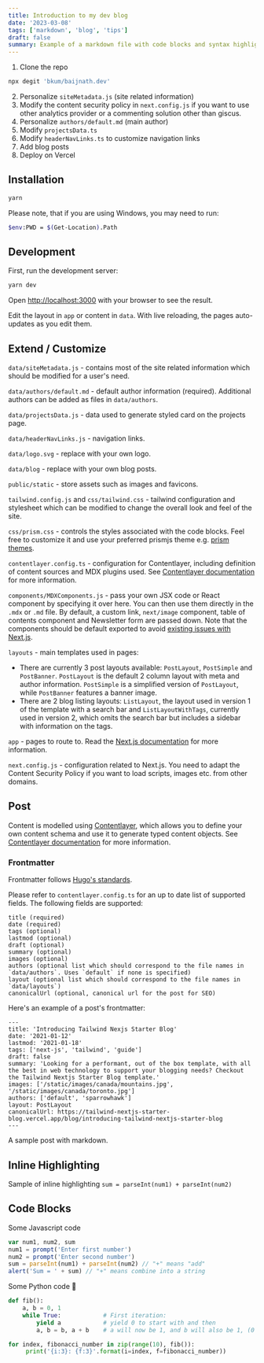 ```yaml
---
title: Introduction to my dev blog
date: '2023-03-08'
tags: ['markdown', 'blog', 'tips']
draft: false
summary: Example of a markdown file with code blocks and syntax highlighting
---
```


1. Clone the repo

```bash
npx degit 'bkum/baijnath.dev'
```

2. Personalize `siteMetadata.js` (site related information)
3. Modify the content security policy in `next.config.js` if you want to use
   other analytics provider or a commenting solution other than giscus.
4. Personalize `authors/default.md` (main author)
5. Modify `projectsData.ts`
6. Modify `headerNavLinks.ts` to customize navigation links
7. Add blog posts
8. Deploy on Vercel

## Installation

```bash
yarn
```

Please note, that if you are using Windows, you may need to run:

```bash
$env:PWD = $(Get-Location).Path
```

## Development

First, run the development server:

```bash
yarn dev
```

Open [http://localhost:3000](http://localhost:3000) with your browser to see the result.

Edit the layout in `app` or content in `data`. With live reloading, the pages auto-updates as you edit them.

## Extend / Customize

`data/siteMetadata.js` - contains most of the site related information which should be modified for a user's need.

`data/authors/default.md` - default author information (required). Additional authors can be added as files in `data/authors`.

`data/projectsData.js` - data used to generate styled card on the projects page.

`data/headerNavLinks.js` - navigation links.

`data/logo.svg` - replace with your own logo.

`data/blog` - replace with your own blog posts.

`public/static` - store assets such as images and favicons.

`tailwind.config.js` and `css/tailwind.css` - tailwind configuration and stylesheet which can be modified to change the overall look and feel of the site.

`css/prism.css` - controls the styles associated with the code blocks. Feel free to customize it and use your preferred prismjs theme e.g. [prism themes](https://github.com/PrismJS/prism-themes).

`contentlayer.config.ts` - configuration for Contentlayer, including definition of content sources and MDX plugins used. See [Contentlayer documentation](https://www.contentlayer.dev/docs/getting-started) for more information.

`components/MDXComponents.js` - pass your own JSX code or React component by specifying it over here. You can then use them directly in the `.mdx` or `.md` file. By default, a custom link, `next/image` component, table of contents component and Newsletter form are passed down. Note that the components should be default exported to avoid [existing issues with Next.js](https://github.com/vercel/next.js/issues/51593).

`layouts` - main templates used in pages:

- There are currently 3 post layouts available: `PostLayout`, `PostSimple` and `PostBanner`. `PostLayout` is the default 2 column layout with meta and author information. `PostSimple` is a simplified version of `PostLayout`, while `PostBanner` features a banner image.
- There are 2 blog listing layouts: `ListLayout`, the layout used in version 1 of the template with a search bar and `ListLayoutWithTags`, currently used in version 2, which omits the search bar but includes a sidebar with information on the tags.

`app` - pages to route to. Read the [Next.js documentation](https://nextjs.org/docs/app) for more information.

`next.config.js` - configuration related to Next.js. You need to adapt the Content Security Policy if you want to load scripts, images etc. from other domains.

## Post

Content is modelled using [Contentlayer](https://www.contentlayer.dev/), which allows you to define your own content schema and use it to generate typed content objects. See [Contentlayer documentation](https://www.contentlayer.dev/docs/getting-started) for more information.

### Frontmatter

Frontmatter follows [Hugo's standards](https://gohugo.io/content-management/front-matter/).

Please refer to `contentlayer.config.ts` for an up to date list of supported fields. The following fields are supported:

```
title (required)
date (required)
tags (optional)
lastmod (optional)
draft (optional)
summary (optional)
images (optional)
authors (optional list which should correspond to the file names in `data/authors`. Uses `default` if none is specified)
layout (optional list which should correspond to the file names in `data/layouts`)
canonicalUrl (optional, canonical url for the post for SEO)
```

Here's an example of a post's frontmatter:

```
---
title: 'Introducing Tailwind Nexjs Starter Blog'
date: '2021-01-12'
lastmod: '2021-01-18'
tags: ['next-js', 'tailwind', 'guide']
draft: false
summary: 'Looking for a performant, out of the box template, with all the best in web technology to support your blogging needs? Checkout the Tailwind Nextjs Starter Blog template.'
images: ['/static/images/canada/mountains.jpg', '/static/images/canada/toronto.jpg']
authors: ['default', 'sparrowhawk']
layout: PostLayout
canonicalUrl: https://tailwind-nextjs-starter-blog.vercel.app/blog/introducing-tailwind-nextjs-starter-blog
---
```
A sample post with markdown.

## Inline Highlighting

Sample of inline highlighting `sum = parseInt(num1) + parseInt(num2)`

## Code Blocks

Some Javascript code

```javascript
var num1, num2, sum
num1 = prompt('Enter first number')
num2 = prompt('Enter second number')
sum = parseInt(num1) + parseInt(num2) // "+" means "add"
alert('Sum = ' + sum) // "+" means combine into a string
```

Some Python code 🐍

```python
def fib():
    a, b = 0, 1
    while True:            # First iteration:
        yield a            # yield 0 to start with and then
        a, b = b, a + b    # a will now be 1, and b will also be 1, (0 + 1)

for index, fibonacci_number in zip(range(10), fib()):
     print('{i:3}: {f:3}'.format(i=index, f=fibonacci_number))
```
